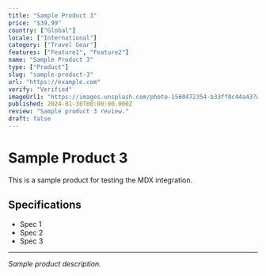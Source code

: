 ```yaml
---
title: "Sample Product 3"
price: "$39.99"
country: ["Global"]
locale: ["International"]
category: ["Travel Gear"]
features: ["Feature1", "Feature2"]
name: "Sample Product 3"
type: ["Product"]
slug: "sample-product-3"
url: "https://example.com"
verify: "Verified"
imageUrl1: "https://images.unsplash.com/photo-1560472354-b33ff0c44a43?w=1200&h=600&fit=crop"
published: 2024-01-30T00:00:00.000Z
review: "Sample product 3 review."
draft: false
---
```


# Sample Product 3

This is a sample product for testing the MDX integration.

## Specifications
- Spec 1
- Spec 2
- Spec 3

---

*Sample product description.*
